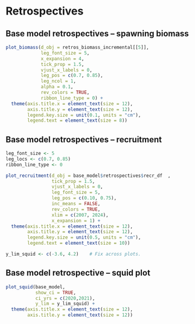 # Retrospectives

<!--
## Base model retrospectives -- Spawning biomass
```r

plot_biomass(d_obj = retros_biomass_incremental[[1]],
             leg_font_size = 5,
             x_expansion = 4,
             tick_prop = 1.5,
             vjust_x_labels = 0,
             leg_pos = c(0.7, 0.85),
             leg_ncol = 1,
             alpha = 0.1,
             rev_colors = TRUE,
             ribbon_line_type = 0) +
  theme(axis.title.x = element_text(size = 12),
        axis.title.y = element_text(size = 12),
        legend.key.size = unit(0.1, units = "cm"),
        legend.text = element_text(size = 8))
```

## Base model retrospectives -- Spawning biomass
```r

plot_biomass(d_obj = retros_biomass_incremental[[2]],
             leg_font_size = 5,
             x_expansion = 4,
             tick_prop = 1.5,
             vjust_x_labels = 0,
             leg_pos = c(0.7, 0.85),
             leg_ncol = 1,
             alpha = 0.1,
             rev_colors = TRUE,
             ribbon_line_type = 0) +
  theme(axis.title.x = element_text(size = 12),
        axis.title.y = element_text(size = 12),
        legend.key.size = unit(0.1, units = "cm"),
        legend.text = element_text(size = 8))
```

## Base model retrospectives -- Spawning biomass
```r

plot_biomass(d_obj = retros_biomass_incremental[[3]],
             leg_font_size = 5,
             x_expansion = 4,
             tick_prop = 1.5,
             vjust_x_labels = 0,
             leg_pos = c(0.7, 0.85),
             leg_ncol = 1,
             alpha = 0.1,
             rev_colors = TRUE,
             ribbon_line_type = 0) +
  theme(axis.title.x = element_text(size = 12),
        axis.title.y = element_text(size = 12),
        legend.key.size = unit(0.1, units = "cm"),
        legend.text = element_text(size = 8))
```

## Base model retrospectives -- Spawning biomass
```r

plot_biomass(d_obj = retros_biomass_incremental[[4]],
             leg_font_size = 5,
             x_expansion = 4,
             tick_prop = 1.5,
             vjust_x_labels = 0,
             leg_pos = c(0.7, 0.85),
             leg_ncol = 1,
             alpha = 0.1,
             rev_colors = TRUE,
             ribbon_line_type = 0) +
  theme(axis.title.x = element_text(size = 12),
        axis.title.y = element_text(size = 12),
        legend.key.size = unit(0.1, units = "cm"),
        legend.text = element_text(size = 8))
```
-->

## Base model retrospectives -- spawning biomass
```r

plot_biomass(d_obj = retros_biomass_incremental[[5]],
             leg_font_size = 5,
             x_expansion = 4,
             tick_prop = 1.5,
             vjust_x_labels = 0,
             leg_pos = c(0.7, 0.85),
             leg_ncol = 1,
             alpha = 0.1,
             rev_colors = TRUE,
             ribbon_line_type = 0) +
  theme(axis.title.x = element_text(size = 12),
        axis.title.y = element_text(size = 12),
        legend.key.size = unit(0.1, units = "cm"),
        legend.text = element_text(size = 8))
```


## Base model retrospectives -- recruitment
```r
leg_font_size <- 5
leg_locs <- c(0.7, 0.85)
ribbon_line_type <- 0

plot_recruitment(d_obj = base_model$retrospectives$recr_df  ,
                 tick_prop = 1.5,
                 vjust_x_labels = 0,
                 leg_font_size = 5,
                 leg_pos = c(0.10, 0.75),
                 inc_means = FALSE,
                 rev_colors = TRUE,
                 xlim = c(2007, 2024),
                 x_expansion = 1) +
  theme(axis.title.x = element_text(size = 12),
        axis.title.y = element_text(size = 12),
        legend.key.size = unit(0.5, units = "cm"),
        legend.text = element_text(size = 10))
```


```r
y_lim_squid <- c(-3.6, 4.2)    # Fix across plots.
```

## Base model retrospective -- squid plot
```r

plot_squid(base_model,
           show_ci = TRUE,
           ci_yrs = c(2020,2021),
           y_lim = y_lim_squid) +
  theme(axis.title.x = element_text(size = 12),
        axis.title.y = element_text(size = 12))
```

